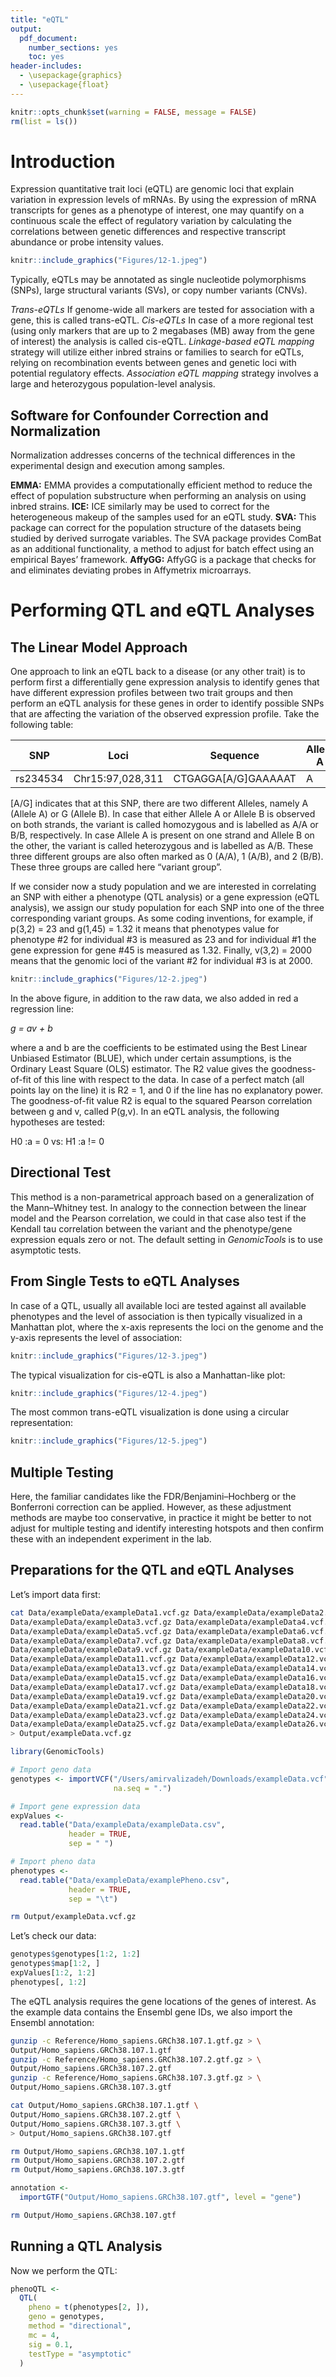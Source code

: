 ```yaml
---
title: "eQTL"
output: 
  pdf_document: 
    number_sections: yes
    toc: yes
header-includes: 
  - \usepackage{graphics}
  - \usepackage{float}
---
```


```r
knitr::opts_chunk$set(warning = FALSE, message = FALSE)
rm(list = ls())
```

\newpage

# Introduction
Expression quantitative trait loci (eQTL) are genomic loci that explain variation in expression levels of mRNAs. By using the expression of mRNA transcripts for genes as a phenotype of interest, one may quantify on a continuous scale the effect of regulatory variation by calculating the correlations between genetic differences and respective transcript abundance or probe intensity values.

```r
knitr::include_graphics("Figures/12-1.jpeg")
```

Typically, eQTLs may be annotated as single nucleotide polymorphisms (SNPs), large structural variants (SVs), or copy number variants (CNVs).

*Trans-eQTLs*  If genome-wide all markers are tested for association with a gene, this is called trans-eQTL.
*Cis-eQTLs* In case of a more regional test (using only markers that are up to 2 megabases (MB) away from the gene of interest) the analysis is called cis-eQTL.
*Linkage-based eQTL mapping* strategy will utilize either inbred strains or families to search for eQTLs, relying on recombination events between genes and genetic loci with potential regulatory effects.
*Association eQTL mapping* strategy involves a large and heterozygous population-level analysis.

## Software for Confounder Correction and Normalization
Normalization addresses concerns of the technical differences in the experimental design and execution among samples.

**EMMA:** EMMA provides a computationally efficient method to reduce the effect of population substructure when performing an analysis on using inbred strains.
**ICE:** ICE similarly may be used to correct for the heterogeneous makeup of the samples used for an eQTL study.
**SVA:** This package can correct for the population structure of the datasets being studied by derived surrogate variables. The SVA package provides ComBat as an additional functionality, a method to adjust for batch effect using an empirical Bayes’ framework.
**AffyGG:** AffyGG is a package that checks for and eliminates deviating probes in Affymetrix microarrays.

# Performing QTL and eQTL Analyses
## The Linear Model Approach
One approach to link an eQTL back to a disease (or any other trait) is to perform first a differentially gene expression analysis to identify genes that have different expression profiles between two trait groups and then perform an eQTL analysis for these genes in order to identify possible SNPs that are affecting the variation of the observed expression profile.
Take the following table:

| SNP          | Loci               | Sequence            | Allele A | Allele B |
| ------------ | ------------------ | ------------------- | -------- | -------- |
| rs234534     | Chr15:97,028,311   | CTGAGGA[A/G]GAAAAAT | A        | G        |

[A/G] indicates that at this SNP, there are two different Alleles, namely A (Allele A) or G (Allele B). In case that either Allele A or Allele B is observed on both strands, the variant is called homozygous and is labelled as A/A or B/B, respectively. In case Allele A is present on one strand and Allele B on the other, the variant is called heterozygous and is labelled as A/B. These three different groups are also often marked as 0 (A/A), 1 (A/B), and 2 (B/B). These three groups are called here "variant group".

If we consider now a study population and we are interested in correlating an SNP with either a phenotype (QTL analysis) or a gene expression (eQTL analysis), we assign our study population for each SNP into one of the three corresponding variant groups. As some coding inventions, for example, if p(3,2) = 23 and g(1,45) = 1.32 it means that phenotypes value for phenotype #2 for individual #3 is measured as 23 and for individual #1 the gene expression for gene #45 is measured as 1.32. Finally, v(3,2) = 2000 means that the genomic loci of the variant #2 for individual #3 is at 2000.

```r
knitr::include_graphics("Figures/12-2.jpeg")
```

In the above figure, in addition to the raw data, we also added in red a regression line:

*g = av + b*

where a and b are the coefficients to be estimated using the Best Linear Unbiased Estimator (BLUE), which under certain assumptions, is the Ordinary Least Square (OLS) estimator. The R2 value gives the goodness-of-fit of this line with respect to the data. In case of a perfect match (all points lay on the line) it is R2 = 1, and 0 if the line has no explanatory power. The goodness-of-fit value R2 is equal to the squared Pearson correlation between g and v, called P(g,v). In an eQTL analysis, the following hypotheses are tested:

H0 :a = 0 vs: H1 :a != 0

## Directional Test
This method is a non-parametrical approach based on a generalization of the Mann–Whitney test. In analogy to the connection between the linear model and the Pearson correlation, we could in that case also test if the Kendall tau correlation between the variant and the phenotype/gene expression equals zero or not. The default setting in *GenomicTools* is to use asymptotic tests.

## From Single Tests to eQTL Analyses
In case of a QTL, usually all available loci are tested against all available phenotypes and the level of association is then typically visualized in a Manhattan plot, where the x-axis represents the loci on the genome and the y-axis represents the level of association:

```r
knitr::include_graphics("Figures/12-3.jpeg")
```


The typical visualization for cis-eQTL is also a Manhattan-like plot:

```r
knitr::include_graphics("Figures/12-4.jpeg")
```


The most common trans-eQTL visualization is done using a circular representation:

```r
knitr::include_graphics("Figures/12-5.jpeg")
```

## Multiple Testing
Here, the familiar candidates like the FDR/Benjamini–Hochberg or the Bonferroni correction can be applied. However, as these adjustment methods are maybe too conservative, in practice it might be better to not adjust for multiple testing and identify interesting hotspots and then confirm these with an independent experiment in the lab.

## Preparations for the QTL and eQTL Analyses
Let's import data first:
```bash
cat Data/exampleData/exampleData1.vcf.gz Data/exampleData/exampleData2.vcf.gz \
Data/exampleData/exampleData3.vcf.gz Data/exampleData/exampleData4.vcf.gz \
Data/exampleData/exampleData5.vcf.gz Data/exampleData/exampleData6.vcf.gz \
Data/exampleData/exampleData7.vcf.gz Data/exampleData/exampleData8.vcf.gz \
Data/exampleData/exampleData9.vcf.gz Data/exampleData/exampleData10.vcf.gz \
Data/exampleData/exampleData11.vcf.gz Data/exampleData/exampleData12.vcf.gz \
Data/exampleData/exampleData13.vcf.gz Data/exampleData/exampleData14.vcf.gz \
Data/exampleData/exampleData15.vcf.gz Data/exampleData/exampleData16.vcf.gz \
Data/exampleData/exampleData17.vcf.gz Data/exampleData/exampleData18.vcf.gz \
Data/exampleData/exampleData19.vcf.gz Data/exampleData/exampleData20.vcf.gz \
Data/exampleData/exampleData21.vcf.gz Data/exampleData/exampleData22.vcf.gz \
Data/exampleData/exampleData23.vcf.gz Data/exampleData/exampleData24.vcf.gz \
Data/exampleData/exampleData25.vcf.gz Data/exampleData/exampleData26.vcf.gz \
> Output/exampleData.vcf.gz
```

```r
library(GenomicTools)

# Import geno data
genotypes <- importVCF("/Users/amirvalizadeh/Downloads/exampleData.vcf",
                       na.seq = ".")

# Import gene expression data
expValues <-
  read.table("Data/exampleData/exampleData.csv",
             header = TRUE,
             sep = " ")

# Import pheno data
phenotypes <-
  read.table("Data/exampleData/examplePheno.csv",
             header = TRUE,
             sep = "\t")
```

```bash
rm Output/exampleData.vcf.gz
```

Let's check our data:
```r
genotypes$genotypes[1:2, 1:2]
genotypes$map[1:2, ]
expValues[1:2, 1:2]
phenotypes[, 1:2]
```

The eQTL analysis requires the gene locations of the genes of interest. As the example data contains the Ensembl gene IDs, we also import the Ensembl annotation:
```bash
gunzip -c Reference/Homo_sapiens.GRCh38.107.1.gtf.gz > \
Output/Homo_sapiens.GRCh38.107.1.gtf
gunzip -c Reference/Homo_sapiens.GRCh38.107.2.gtf.gz > \
Output/Homo_sapiens.GRCh38.107.2.gtf
gunzip -c Reference/Homo_sapiens.GRCh38.107.3.gtf.gz > \
Output/Homo_sapiens.GRCh38.107.3.gtf

cat Output/Homo_sapiens.GRCh38.107.1.gtf \
Output/Homo_sapiens.GRCh38.107.2.gtf \
Output/Homo_sapiens.GRCh38.107.3.gtf \
> Output/Homo_sapiens.GRCh38.107.gtf

rm Output/Homo_sapiens.GRCh38.107.1.gtf
rm Output/Homo_sapiens.GRCh38.107.2.gtf
rm Output/Homo_sapiens.GRCh38.107.3.gtf
```

```r
annotation <-
  importGTF("Output/Homo_sapiens.GRCh38.107.gtf", level = "gene")
```

```bash
rm Output/Homo_sapiens.GRCh38.107.gtf
```

## Running a QTL Analysis
Now we perform the QTL:
```r
phenoQTL <-
  QTL(
    pheno = t(phenotypes[2, ]),
    geno = genotypes,
    method = "directional",
    mc = 4,
    sig = 0.1,
    testType = "asymptotic"
  )
```

